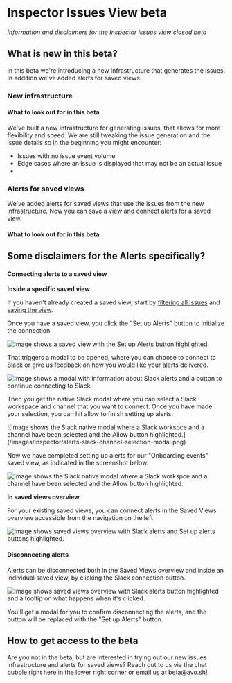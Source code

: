 # Inspector Issues View beta

*Information and disclaimers for the Inspector issues view closed beta*

## What is new in this beta?

In this beta we're introducing a new infrastructure that generates the issues. In addition we've added alerts for saved views.

### New infrastructure

#### What to look out for in this beta

We've built a new infrastructure for generating issues, that allows for more flexibility and speed. We are still tweaking the issue generation and the issue details so in the beginning you might encounter:
- Issues with no issue event volume
- Edge cases where an issue is displayed that may not be an actual issue
-

### Alerts for saved views

We've added alerts for saved views that use the issues from the new infrastructure. Now you can save a view and connect alerts for a saved view.

#### What to look out for in this beta

Some disclaimers for the Alerts specifically?
- 

#### Connecting alerts to a saved view

**Inside a specific saved view**

If you haven't already created a saved view, start by [filtering all issues](/inspector/inspector-issues-view#sorting-and-filtering) and [saving the view](/inspector/inspector-issues-view#saving-a-filtered-view).

Once you have a saved view, you click the "Set up Alerts" button to initialize the connection

![Image shows a saved view with the Set up Alerts button highlighted.](/images/inspector/alerts-setup-alerts-highlighted.png)

That triggers a modal to be opened, where you can choose to connect to Slack or give us feedback on how you would like your alerts delivered.

![Image shows a modal with information about Slack alerts and a button to continue connecting to Slack.](/images/inspector/alerts-connect-to-slack-modal.png)

Then you get the native Slack modal where you can select a Slack workspace and channel that you want to connect. Once you have made your selection, you can hit allow to finish setting up alerts.

<div style={{ maxWidth: 400, marginTop: '1.5rem' , margin: 'auto'}}>
   ![Image shows the Slack native modal where a Slack workspce and a channel have been selected and the Allow button highlighted.](/images/inspector/alerts-slack-channel-selection-modal.png)
</div>

Now we have completed setting up alerts for our "Onboarding events" saved view, as indicated in the screenshot below.

![Image shows the Slack native modal where a Slack workspce and a channel have been selected and the Allow button highlighted.](/images/inspector/alerts-successfully-connected-to-saved-view.png)

**In saved views overview**

For your existing saved views, you can connect alerts in the Saved Views overview accessible from the navigation on the left

![Image shows saved views overview with Slack alerts and Set up alerts buttons highlighted.](/images/inspector/alerts-saved-views-overview-with-alerts-highlighted.png)

#### Disconnecting alerts

Alerts can be disconnected both in the Saved Views overview and inside an individual saved view, by clicking the Slack connection button.

![Image shows saved views overview with Slack alerts button highlighted and a tooltip on what happens when it's clicked.](/images/inspector/alerts-disconnect-from-saved-views-overview.png)

You'll get a modal for you to confirm disconnecting the alerts, and the button will be replaced with the "Set up Alerts" button.

## How to get access to the beta

Are you not in the beta, but are interested in trying out our new issues infrastructure and alerts for saved views? Reach out to us via the chat bubble right here in the lower right corner or email us at beta@avo.sh!